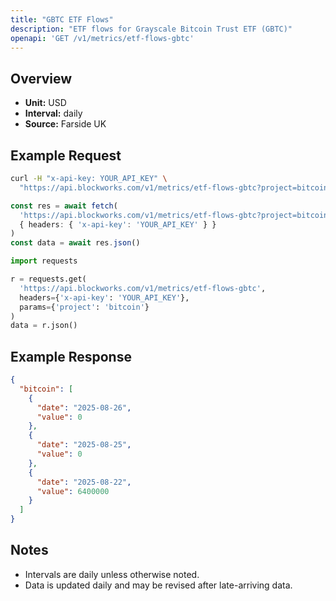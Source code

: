 ```yaml
---
title: "GBTC ETF Flows"
description: "ETF flows for Grayscale Bitcoin Trust ETF (GBTC)"
openapi: 'GET /v1/metrics/etf-flows-gbtc'
---
```


## Overview

- **Unit:** USD
- **Interval:** daily
- **Source:** Farside UK

## Example Request

<CodeGroup>

```bash cURL
curl -H "x-api-key: YOUR_API_KEY" \
  "https://api.blockworks.com/v1/metrics/etf-flows-gbtc?project=bitcoin"
```

```typescript TypeScript
const res = await fetch(
  'https://api.blockworks.com/v1/metrics/etf-flows-gbtc?project=bitcoin',
  { headers: { 'x-api-key': 'YOUR_API_KEY' } }
)
const data = await res.json()
```

```python Python
import requests

r = requests.get(
  'https://api.blockworks.com/v1/metrics/etf-flows-gbtc',
  headers={'x-api-key': 'YOUR_API_KEY'},
  params={'project': 'bitcoin'}
)
data = r.json()
```

</CodeGroup>

## Example Response

```json
{
  "bitcoin": [
    {
      "date": "2025-08-26",
      "value": 0
    },
    {
      "date": "2025-08-25",
      "value": 0
    },
    {
      "date": "2025-08-22",
      "value": 6400000
    }
  ]
}
```

## Notes
- Intervals are daily unless otherwise noted.
- Data is updated daily and may be revised after late-arriving data.
